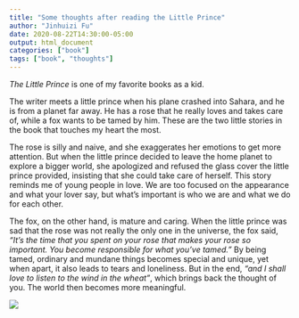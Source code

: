```yaml
---
title: "Some thoughts after reading the Little Prince"
author: "Jinhuizi Fu"
date: 2020-08-22T14:30:00-05:00
output: html_document
categories: ["book"]
tags: ["book", "thoughts"]
---
```


*The Little Prince* is one of my favorite books as a kid. 

The writer meets a little prince when his plane crashed into Sahara, and he is from a planet far away. He has a rose that he really loves and takes care of, while a fox wants to be tamed by him. These are the two little stories in the book that touches my heart the most.

The rose is silly and naive, and she exaggerates her emotions to get more attention. But when the little prince decided to leave the home planet to explore a bigger world, she apologized and refused the glass cover the little prince provided, insisting that she could take care of herself. This story reminds me of young people in love. We are too focused on the appearance and what your lover say, but what's important is who we are and what we do for each other.  

The fox, on the other hand, is mature and caring. When the little prince was sad that the rose was not really the only one in the universe, the fox said, *"It’s the time that you spent on your rose that makes your rose so important. You become responsible for what you’ve tamed."* By being tamed, ordinary and mundane things becomes special and unique, yet when apart, it also leads to tears and loneliness. But in the end, *"and I shall love to listen to the wind in the wheat"*, which brings back the thought of you. The world then becomes more meaningful.

![](/images/sahara.jpg)

